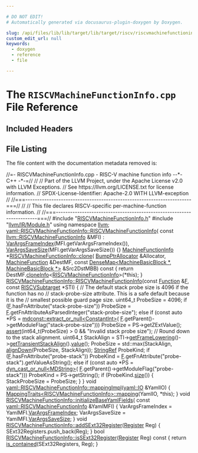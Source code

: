 ```yaml
---

# DO NOT EDIT!
# Automatically generated via docusaurus-plugin-doxygen by Doxygen.

slug: /api/files/lib/lib/target/lib/target/riscv/riscvmachinefunctioninfo-cpp
custom_edit_url: null
keywords:
  - doxygen
  - reference
  - file

---
```





# The `RISCVMachineFunctionInfo.cpp` File Reference

<DoxygenPage pluginConfig={pluginConfig}>



## Included Headers

<IncludesList>
<IncludesListItem
  filePath="RISCVMachineFunctionInfo.h"
  permalink="/docs/api/files/lib/lib/target/lib/target/riscv/riscvmachinefunctioninfo-h"
  isLocal="true" />
<IncludesListItem
  filePath="llvm/IR/Module.h"
  permalink="/docs/api/files/include/include/llvm/include/llvm/ir/module-h"
  isLocal="true" />
</IncludesList>


## File Listing

The file content with the documentation metadata removed is:

<ProgramListing>

<Link id="l00001" /><CodeLine lineNumber="1"><Highlight kind="comment">//=- RISCVMachineFunctionInfo.cpp - RISC-V machine function info --&#42;- C++ -&#42;-=//</Highlight><Highlight kind="normal"></Highlight></CodeLine>
<Link id="l00002" /><CodeLine lineNumber="2"><Highlight kind="normal"></Highlight><Highlight kind="comment">//</Highlight><Highlight kind="normal"></Highlight></CodeLine>
<Link id="l00003" /><CodeLine lineNumber="3"><Highlight kind="normal"></Highlight><Highlight kind="comment">// Part of the LLVM Project, under the Apache License v2.0 with LLVM Exceptions.</Highlight><Highlight kind="normal"></Highlight></CodeLine>
<Link id="l00004" /><CodeLine lineNumber="4"><Highlight kind="normal"></Highlight><Highlight kind="comment">// See https://llvm.org/LICENSE.txt for license information.</Highlight><Highlight kind="normal"></Highlight></CodeLine>
<Link id="l00005" /><CodeLine lineNumber="5"><Highlight kind="normal"></Highlight><Highlight kind="comment">// SPDX-License-Identifier: Apache-2.0 WITH LLVM-exception</Highlight><Highlight kind="normal"></Highlight></CodeLine>
<Link id="l00006" /><CodeLine lineNumber="6"><Highlight kind="normal"></Highlight><Highlight kind="comment">//</Highlight><Highlight kind="normal"></Highlight></CodeLine>
<Link id="l00007" /><CodeLine lineNumber="7"><Highlight kind="normal"></Highlight><Highlight kind="comment">//===----------------------------------------------------------------------===//</Highlight><Highlight kind="normal"></Highlight></CodeLine>
<Link id="l00008" /><CodeLine lineNumber="8"><Highlight kind="normal"></Highlight><Highlight kind="comment">//</Highlight><Highlight kind="normal"></Highlight></CodeLine>
<Link id="l00009" /><CodeLine lineNumber="9"><Highlight kind="normal"></Highlight><Highlight kind="comment">// This file declares RISCV-specific per-machine-function information.</Highlight><Highlight kind="normal"></Highlight></CodeLine>
<Link id="l00010" /><CodeLine lineNumber="10"><Highlight kind="normal"></Highlight><Highlight kind="comment">//</Highlight><Highlight kind="normal"></Highlight></CodeLine>
<Link id="l00011" /><CodeLine lineNumber="11"><Highlight kind="normal"></Highlight><Highlight kind="comment">//===----------------------------------------------------------------------===//</Highlight><Highlight kind="normal"></Highlight></CodeLine>
<Link id="l00012" /><CodeLine lineNumber="12"><Highlight kind="normal"></Highlight></CodeLine>
<Link id="l00013" /><CodeLine lineNumber="13"><Highlight kind="normal"></Highlight><Highlight kind="preprocessor">#include &quot;<a href="/docs/api/files/lib/lib/target/lib/target/riscv/riscvmachinefunctioninfo-h">RISCVMachineFunctionInfo.h</a>&quot;</Highlight><Highlight kind="normal"></Highlight></CodeLine>
<Link id="l00014" /><CodeLine lineNumber="14"><Highlight kind="normal"></Highlight><Highlight kind="preprocessor">#include &quot;<a href="/docs/api/files/include/include/llvm/include/llvm/ir/module-h">llvm/IR/Module.h</a>&quot;</Highlight><Highlight kind="normal"></Highlight></CodeLine>
<Link id="l00015" /><CodeLine lineNumber="15"><Highlight kind="normal"></Highlight></CodeLine>
<Link id="l00016" /><CodeLine lineNumber="16"><Highlight kind="normal"></Highlight><Highlight kind="keyword">using namespace </Highlight><Highlight kind="normal"><a href="/docs/api/namespaces/llvm">llvm</a>;</Highlight></CodeLine>
<Link id="l00017" /><CodeLine lineNumber="17"><Highlight kind="normal"></Highlight></CodeLine>
<Link id="l00018" /><CodeLine lineNumber="18" lineLink="/docs/api/structs/llvm/yaml/riscvmachinefunctioninfo/#a44bbe72fbfe00606861407cda1a2da40"><Highlight kind="normal"><a href="/docs/api/structs/llvm/yaml/riscvmachinefunctioninfo/#ab91c76cbeb0be118a77737977319be42">yaml::RISCVMachineFunctionInfo::RISCVMachineFunctionInfo</a>(</Highlight></CodeLine>
<Link id="l00019" /><CodeLine lineNumber="19"><Highlight kind="normal">    </Highlight><Highlight kind="keyword">const</Highlight><Highlight kind="normal"> <a href="/docs/api/classes/llvm/riscvmachinefunctioninfo">llvm::RISCVMachineFunctionInfo</a> &amp;MFI)</Highlight></CodeLine>
<Link id="l00020" /><CodeLine lineNumber="20"><Highlight kind="normal">    : <a href="/docs/api/structs/llvm/yaml/riscvmachinefunctioninfo/#a1d4248561c3564de11d53230dfd6d64c">VarArgsFrameIndex</a>(MFI.getVarArgsFrameIndex()),</Highlight></CodeLine>
<Link id="l00021" /><CodeLine lineNumber="21"><Highlight kind="normal">      <a href="/docs/api/structs/llvm/yaml/riscvmachinefunctioninfo/#a0f8692d84b4854dc2ad732823aeb1a47">VarArgsSaveSize</a>(MFI.getVarArgsSaveSize()) &#123;&#125;</Highlight></CodeLine>
<Link id="l00022" /><CodeLine lineNumber="22"><Highlight kind="normal"></Highlight></CodeLine>
<Link id="l00023" /><CodeLine lineNumber="23" lineLink="/docs/api/classes/llvm/riscvmachinefunctioninfo/#a5333cd91323733cf9779db5d7191902e"><Highlight kind="normal"><a href="/docs/api/structs/llvm/machinefunctioninfo">MachineFunctionInfo</a> &#42;<a href="/docs/api/classes/llvm/riscvmachinefunctioninfo/#a5333cd91323733cf9779db5d7191902e">RISCVMachineFunctionInfo::clone</a>(</Highlight></CodeLine>
<Link id="l00024" /><CodeLine lineNumber="24"><Highlight kind="normal">    <a href="/docs/api/namespaces/llvm/#a8e612822d4ba7bb36c9c79582a567108">BumpPtrAllocator</a> &amp;Allocator, <a href="/docs/api/classes/llvm/machinefunction">MachineFunction</a> &amp;DestMF,</Highlight></CodeLine>
<Link id="l00025" /><CodeLine lineNumber="25"><Highlight kind="normal">    </Highlight><Highlight kind="keyword">const</Highlight><Highlight kind="normal"> <a href="/docs/api/classes/llvm/densemap">DenseMap&lt;MachineBasicBlock &#42;, MachineBasicBlock &#42;&gt;</a> &amp;Src2DstMBB)</Highlight><Highlight kind="keyword"></Highlight></CodeLine>
<Link id="l00026" /><CodeLine lineNumber="26"><Highlight kind="keyword">    const </Highlight><Highlight kind="normal">&#123;</Highlight></CodeLine>
<Link id="l00027" /><CodeLine lineNumber="27"><Highlight kind="normal">  </Highlight><Highlight kind="keywordflow">return</Highlight><Highlight kind="normal"> DestMF.<a href="/docs/api/classes/llvm/machinefunction/#ac31b21febeefe69aaddea3541dae45e1">cloneInfo</a>&lt;<a href="/docs/api/classes/llvm/riscvmachinefunctioninfo/#a7a4a4089f8f04bc4d76b68399bdb6099">RISCVMachineFunctionInfo</a>&gt;(&#42;this);</Highlight></CodeLine>
<Link id="l00028" /><CodeLine lineNumber="28"><Highlight kind="normal">&#125;</Highlight></CodeLine>
<Link id="l00029" /><CodeLine lineNumber="29"><Highlight kind="normal"></Highlight></CodeLine>
<Link id="l00030" /><CodeLine lineNumber="30" lineLink="/docs/api/classes/llvm/riscvmachinefunctioninfo/#a7a4a4089f8f04bc4d76b68399bdb6099"><Highlight kind="normal"><a href="/docs/api/structs/llvm/yaml/riscvmachinefunctioninfo/#ab91c76cbeb0be118a77737977319be42">RISCVMachineFunctionInfo::RISCVMachineFunctionInfo</a>(</Highlight><Highlight kind="keyword">const</Highlight><Highlight kind="normal"> <a href="/docs/api/classes/llvm/function">Function</a> &amp;<a href="/docs/api/files/lib/lib/support/md5-cpp/#a96d73bbd7af15cb1fc38c3f4a3bd82e9">F</a>,</Highlight></CodeLine>
<Link id="l00031" /><CodeLine lineNumber="31"><Highlight kind="normal">                                                   </Highlight><Highlight kind="keyword">const</Highlight><Highlight kind="normal"> <a href="/docs/api/classes/llvm/riscvsubtarget">RISCVSubtarget</a> &#42;STI) &#123;</Highlight></CodeLine>
<Link id="l00032" /><CodeLine lineNumber="32"><Highlight kind="normal"></Highlight></CodeLine>
<Link id="l00033" /><CodeLine lineNumber="33"><Highlight kind="normal">  </Highlight><Highlight kind="comment">// The default stack probe size is 4096 if the function has no</Highlight><Highlight kind="normal"></Highlight></CodeLine>
<Link id="l00034" /><CodeLine lineNumber="34"><Highlight kind="normal">  </Highlight><Highlight kind="comment">// stack-probe-size attribute. This is a safe default because it is the</Highlight><Highlight kind="normal"></Highlight></CodeLine>
<Link id="l00035" /><CodeLine lineNumber="35"><Highlight kind="normal">  </Highlight><Highlight kind="comment">// smallest possible guard page size.</Highlight><Highlight kind="normal"></Highlight></CodeLine>
<Link id="l00036" /><CodeLine lineNumber="36"><Highlight kind="normal">  uint64&#95;t ProbeSize = 4096;</Highlight></CodeLine>
<Link id="l00037" /><CodeLine lineNumber="37"><Highlight kind="normal">  </Highlight><Highlight kind="keywordflow">if</Highlight><Highlight kind="normal"> (<a href="/docs/api/files/lib/lib/support/md5-cpp/#a96d73bbd7af15cb1fc38c3f4a3bd82e9">F</a>.hasFnAttribute(</Highlight><Highlight kind="stringliteral">&quot;stack-probe-size&quot;</Highlight><Highlight kind="normal">))</Highlight></CodeLine>
<Link id="l00038" /><CodeLine lineNumber="38"><Highlight kind="normal">    ProbeSize = <a href="/docs/api/files/lib/lib/support/md5-cpp/#a96d73bbd7af15cb1fc38c3f4a3bd82e9">F</a>.getFnAttributeAsParsedInteger(</Highlight><Highlight kind="stringliteral">&quot;stack-probe-size&quot;</Highlight><Highlight kind="normal">);</Highlight></CodeLine>
<Link id="l00039" /><CodeLine lineNumber="39"><Highlight kind="normal">  </Highlight><Highlight kind="keywordflow">else</Highlight><Highlight kind="normal"> </Highlight><Highlight kind="keywordflow">if</Highlight><Highlight kind="normal"> (</Highlight><Highlight kind="keyword">const</Highlight><Highlight kind="normal"> </Highlight><Highlight kind="keyword">auto</Highlight><Highlight kind="normal"> &#42;PS = <a href="/docs/api/namespaces/llvm/mdconst/#a86397deb1d9d25f7a17ce22c4d66482f">mdconst::extract&#95;or&#95;null&lt;ConstantInt&gt;</a>(</Highlight></CodeLine>
<Link id="l00040" /><CodeLine lineNumber="40"><Highlight kind="normal">               <a href="/docs/api/files/lib/lib/support/md5-cpp/#a96d73bbd7af15cb1fc38c3f4a3bd82e9">F</a>.getParent()-&gt;getModuleFlag(</Highlight><Highlight kind="stringliteral">&quot;stack-probe-size&quot;</Highlight><Highlight kind="normal">)))</Highlight></CodeLine>
<Link id="l00041" /><CodeLine lineNumber="41"><Highlight kind="normal">    ProbeSize = PS-&gt;getZExtValue();</Highlight></CodeLine>
<Link id="l00042" /><CodeLine lineNumber="42"><Highlight kind="normal">  <a href="/docs/api/files/lib/lib/target/lib/target/amdgpu/silowercontrolflow-cpp/#a4868c5d81c5ccc98c47aeab6244346a0">assert</a>(int64&#95;t(ProbeSize) &gt; 0 &amp;&amp; </Highlight><Highlight kind="stringliteral">&quot;Invalid stack probe size&quot;</Highlight><Highlight kind="normal">);</Highlight></CodeLine>
<Link id="l00043" /><CodeLine lineNumber="43"><Highlight kind="normal"></Highlight></CodeLine>
<Link id="l00044" /><CodeLine lineNumber="44"><Highlight kind="normal">  </Highlight><Highlight kind="comment">// Round down to the stack alignment.</Highlight><Highlight kind="normal"></Highlight></CodeLine>
<Link id="l00045" /><CodeLine lineNumber="45"><Highlight kind="normal">  uint64&#95;t StackAlign =</Highlight></CodeLine>
<Link id="l00046" /><CodeLine lineNumber="46"><Highlight kind="normal">      STI-&gt;<a href="/docs/api/classes/llvm/riscvsubtarget/#afa43f5cea68a67fa22f1e814f604748d">getFrameLowering</a>()-&gt;<a href="/docs/api/classes/llvm/targetframelowering/#a258e7041d4a768f291a4023db2b898b5">getTransientStackAlign</a>().<a href="/docs/api/structs/llvm/align/#a80735739b49cf97a491922c8f9af2cc1">value</a>();</Highlight></CodeLine>
<Link id="l00047" /><CodeLine lineNumber="47"><Highlight kind="normal">  ProbeSize = std::max(StackAlign, <a href="/docs/api/namespaces/llvm/#a41896492f62ee8d25cf8aaad70bd88aa">alignDown</a>(ProbeSize, StackAlign));</Highlight></CodeLine>
<Link id="l00048" /><CodeLine lineNumber="48"><Highlight kind="normal">  <a href="/docs/api/classes/llvm/stringref">StringRef</a> ProbeKind;</Highlight></CodeLine>
<Link id="l00049" /><CodeLine lineNumber="49"><Highlight kind="normal">  </Highlight><Highlight kind="keywordflow">if</Highlight><Highlight kind="normal"> (<a href="/docs/api/files/lib/lib/support/md5-cpp/#a96d73bbd7af15cb1fc38c3f4a3bd82e9">F</a>.hasFnAttribute(</Highlight><Highlight kind="stringliteral">&quot;probe-stack&quot;</Highlight><Highlight kind="normal">))</Highlight></CodeLine>
<Link id="l00050" /><CodeLine lineNumber="50"><Highlight kind="normal">    ProbeKind = <a href="/docs/api/files/lib/lib/support/md5-cpp/#a96d73bbd7af15cb1fc38c3f4a3bd82e9">F</a>.getFnAttribute(</Highlight><Highlight kind="stringliteral">&quot;probe-stack&quot;</Highlight><Highlight kind="normal">).getValueAsString();</Highlight></CodeLine>
<Link id="l00051" /><CodeLine lineNumber="51"><Highlight kind="normal">  </Highlight><Highlight kind="keywordflow">else</Highlight><Highlight kind="normal"> </Highlight><Highlight kind="keywordflow">if</Highlight><Highlight kind="normal"> (</Highlight><Highlight kind="keyword">const</Highlight><Highlight kind="normal"> </Highlight><Highlight kind="keyword">auto</Highlight><Highlight kind="normal"> &#42;PS = <a href="/docs/api/namespaces/llvm/#a5f6182886dc2f96c204299e92c1565d5">dyn&#95;cast&#95;or&#95;null&lt;MDString&gt;</a>(</Highlight></CodeLine>
<Link id="l00052" /><CodeLine lineNumber="52"><Highlight kind="normal">               <a href="/docs/api/files/lib/lib/support/md5-cpp/#a96d73bbd7af15cb1fc38c3f4a3bd82e9">F</a>.getParent()-&gt;getModuleFlag(</Highlight><Highlight kind="stringliteral">&quot;probe-stack&quot;</Highlight><Highlight kind="normal">)))</Highlight></CodeLine>
<Link id="l00053" /><CodeLine lineNumber="53"><Highlight kind="normal">    ProbeKind = PS-&gt;getString();</Highlight></CodeLine>
<Link id="l00054" /><CodeLine lineNumber="54"><Highlight kind="normal">  </Highlight><Highlight kind="keywordflow">if</Highlight><Highlight kind="normal"> (ProbeKind.<a href="/docs/api/classes/llvm/stringref/#a5db9240c74644c67759dd0f901fc3c7d">size</a>()) &#123;</Highlight></CodeLine>
<Link id="l00055" /><CodeLine lineNumber="55"><Highlight kind="normal">    StackProbeSize = ProbeSize;</Highlight></CodeLine>
<Link id="l00056" /><CodeLine lineNumber="56"><Highlight kind="normal">  &#125;</Highlight></CodeLine>
<Link id="l00057" /><CodeLine lineNumber="57"><Highlight kind="normal">&#125;</Highlight></CodeLine>
<Link id="l00058" /><CodeLine lineNumber="58"><Highlight kind="normal"></Highlight></CodeLine>
<Link id="l00059" /><CodeLine lineNumber="59" lineLink="/docs/api/structs/llvm/yaml/riscvmachinefunctioninfo/#a31357b9806d2616a707d7be790dad731"><Highlight kind="normal"></Highlight><Highlight kind="keywordtype">void</Highlight><Highlight kind="normal"> <a href="/docs/api/structs/llvm/yaml/riscvmachinefunctioninfo/#a31357b9806d2616a707d7be790dad731">yaml::RISCVMachineFunctionInfo::mappingImpl</a>(<a href="/docs/api/classes/llvm/yaml/io">yaml::IO</a> &amp;YamlIO) &#123;</Highlight></CodeLine>
<Link id="l00060" /><CodeLine lineNumber="60"><Highlight kind="normal">  <a href="/docs/api/structs/llvm/yaml/mappingtraits">MappingTraits&lt;RISCVMachineFunctionInfo&gt;::mapping</a>(YamlIO, &#42;</Highlight><Highlight kind="keyword">this</Highlight><Highlight kind="normal">);</Highlight></CodeLine>
<Link id="l00061" /><CodeLine lineNumber="61"><Highlight kind="normal">&#125;</Highlight></CodeLine>
<Link id="l00062" /><CodeLine lineNumber="62"><Highlight kind="normal"></Highlight></CodeLine>
<Link id="l00063" /><CodeLine lineNumber="63" lineLink="/docs/api/classes/llvm/riscvmachinefunctioninfo/#a27f65760efa3a55d03ca52430b37c870"><Highlight kind="normal"></Highlight><Highlight kind="keywordtype">void</Highlight><Highlight kind="normal"> <a href="/docs/api/classes/llvm/riscvmachinefunctioninfo/#a27f65760efa3a55d03ca52430b37c870">RISCVMachineFunctionInfo::initializeBaseYamlFields</a>(</Highlight></CodeLine>
<Link id="l00064" /><CodeLine lineNumber="64"><Highlight kind="normal">    </Highlight><Highlight kind="keyword">const</Highlight><Highlight kind="normal"> <a href="/docs/api/structs/llvm/yaml/riscvmachinefunctioninfo">yaml::RISCVMachineFunctionInfo</a> &amp;YamlMFI) &#123;</Highlight></CodeLine>
<Link id="l00065" /><CodeLine lineNumber="65"><Highlight kind="normal">  VarArgsFrameIndex = YamlMFI.<a href="/docs/api/structs/llvm/yaml/riscvmachinefunctioninfo/#a1d4248561c3564de11d53230dfd6d64c">VarArgsFrameIndex</a>;</Highlight></CodeLine>
<Link id="l00066" /><CodeLine lineNumber="66"><Highlight kind="normal">  VarArgsSaveSize = YamlMFI.<a href="/docs/api/structs/llvm/yaml/riscvmachinefunctioninfo/#a0f8692d84b4854dc2ad732823aeb1a47">VarArgsSaveSize</a>;</Highlight></CodeLine>
<Link id="l00067" /><CodeLine lineNumber="67"><Highlight kind="normal">&#125;</Highlight></CodeLine>
<Link id="l00068" /><CodeLine lineNumber="68"><Highlight kind="normal"></Highlight></CodeLine>
<Link id="l00069" /><CodeLine lineNumber="69" lineLink="/docs/api/classes/llvm/riscvmachinefunctioninfo/#ada92fd24ba74ff9a4acafbaf2d957b59"><Highlight kind="normal"></Highlight><Highlight kind="keywordtype">void</Highlight><Highlight kind="normal"> <a href="/docs/api/classes/llvm/riscvmachinefunctioninfo/#ada92fd24ba74ff9a4acafbaf2d957b59">RISCVMachineFunctionInfo::addSExt32Register</a>(<a href="/docs/api/classes/llvm/register">Register</a> Reg) &#123;</Highlight></CodeLine>
<Link id="l00070" /><CodeLine lineNumber="70"><Highlight kind="normal">  SExt32Registers.push&#95;back(Reg);</Highlight></CodeLine>
<Link id="l00071" /><CodeLine lineNumber="71"><Highlight kind="normal">&#125;</Highlight></CodeLine>
<Link id="l00072" /><CodeLine lineNumber="72"><Highlight kind="normal"></Highlight></CodeLine>
<Link id="l00073" /><CodeLine lineNumber="73" lineLink="/docs/api/classes/llvm/riscvmachinefunctioninfo/#a48a3f03134016b655e512bf375196c06"><Highlight kind="normal"></Highlight><Highlight kind="keywordtype">bool</Highlight><Highlight kind="normal"> <a href="/docs/api/classes/llvm/riscvmachinefunctioninfo/#a48a3f03134016b655e512bf375196c06">RISCVMachineFunctionInfo::isSExt32Register</a>(<a href="/docs/api/classes/llvm/register">Register</a> Reg)</Highlight><Highlight kind="keyword"> const </Highlight><Highlight kind="normal">&#123;</Highlight></CodeLine>
<Link id="l00074" /><CodeLine lineNumber="74"><Highlight kind="normal">  </Highlight><Highlight kind="keywordflow">return</Highlight><Highlight kind="normal"> <a href="/docs/api/namespaces/llvm/#acd1cd968cb420c82d70926920fcdc7d7">is&#95;contained</a>(SExt32Registers, Reg);</Highlight></CodeLine>
<Link id="l00075" /><CodeLine lineNumber="75"><Highlight kind="normal">&#125;</Highlight></CodeLine>

</ProgramListing>


</DoxygenPage>
